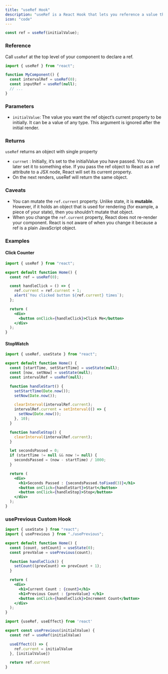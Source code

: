 ```yaml
---
title: "useRef Hook"
description: "useRef is a React Hook that lets you reference a value that’s not needed for rendering."
icon: "code"
---
```


```jsx
const ref = useRef(initialValue);
```

### Reference

Call `useRef` at the top level of your component to declare a ref.

```jsx
import { useRef } from "react";

function MyComponent() {
  const intervalRef = useRef(0);
  const inputRef = useRef(null);
  // ...
}
```

### Parameters

- `initialValue`: The value you want the ref object’s current property to be initially. It can be a value of any type. This argument is ignored after the initial render.

### Returns

`useRef` returns an object with single property

- `currnet` : Initially, it’s set to the initialValue you have passed. You can later set it to something else. If you pass the ref object to React as a ref attribute to a JSX node, React will set its current property.
- On the next renders, useRef will return the same object.

### Caveats

- You can mutate the `ref.current` property. Unlike state, it is **mutable**. However, if it holds an object that is used for rendering (for example, a piece of your state), then you shouldn’t mutate that object.
- When you change the `ref.current` property, React does not re-render your component. React is not aware of when you change it because a ref is a plain JavaScript object.

### Examples

#### Click Counter

```jsx
import { useRef } from "react";

export default function Home() {
  const ref = useRef(0);

  const handleClick = () => {
    ref.current = ref.current + 1;
    alert(`You clicked button ${ref.current} times`);
  };

  return (
    <div>
      <button onClick={handleClick}>Click Me</button>
    </div>
  );
}
```

#### StopWatch

```jsx
import { useRef, useState } from "react";

export default function Home() {
  const [startTime, setStartTime] = useState(null);
  const [now, setNow] = useState(null);
  const intervalRef = useRef(null);

  function handleStart() {
    setStartTime(Date.now());
    setNow(Date.now());

    clearInterval(intervalRef.current);
    intervalRef.current = setInterval(() => {
      setNow(Date.now());
    }, 10);
  }

  function handleStop() {
    clearInterval(intervalRef.current);
  }

  let secondsPassed = 0;
  if (startTime != null && now != null) {
    secondsPassed = (now - startTime) / 1000;
  }

  return (
    <div>
      <h1>Seconds Passed : {secondsPassed.toFixed(3)}</h1>
      <button onClick={handleStart}>Start</button>
      <button onClick={handleStop}>Stop</button>
    </div>
  );
}
```

### usePrevious Custom Hook

<CodeGroup>

```jsx App.jsx
import { useState } from "react";
import { usePrevious } from "./usePrevious";

export default function Home() {
  const [count, setCount] = useState(0);
  const prevValue = usePrevious(count);

  function handleClick() {
    setCount((prevCount) => prevCount + 1);
  }

  return (
    <div>
      <h1>Current Count : {count}</h1>
      <h1>Previous Count : {prevValue} </h1>
      <button onClick={handleClick}>Increment Count</button>
    </div>
  );
}
```

```jsx usePrevious.jsx
import {useRef, useEffect} from 'react'

export const usePrevious(initialValue) {
  const ref = useRef(initialValue)

  useEffect(() => {
    ref.current = initialValue
  }, [initialValue])

  return ref.current
}

```

</CodeGroup>
